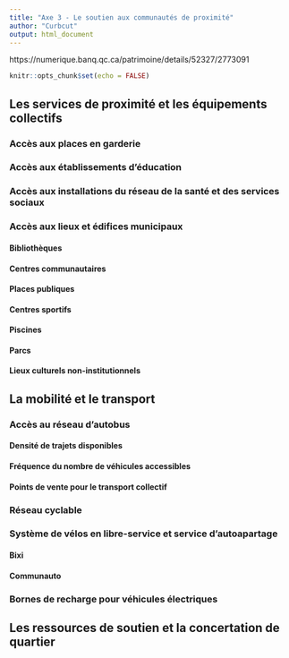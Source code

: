 ```yaml
---
title: "Axe 3 - Le soutien aux communautés de proximité"
author: "Curbcut"
output: html_document
---
```


https://numerique.banq.qc.ca/patrimoine/details/52327/2773091

```r
knitr::opts_chunk$set(echo = FALSE)
```

## Les services de proximité et les équipements collectifs

### Accès aux places en garderie

### Accès aux établissements d'éducation

### Accès aux installations du réseau de la santé et des services sociaux

### Accès aux lieux et édifices municipaux

#### Bibliothèques

#### Centres communautaires

#### Places publiques

#### Centres sportifs

#### Piscines

#### Parcs

#### Lieux culturels non-institutionnels

## La mobilité et le transport

### Accès au réseau d'autobus

#### Densité de trajets disponibles

#### Fréquence du nombre de véhicules accessibles

#### Points de vente pour le transport collectif

### Réseau cyclable

### Système de vélos en libre-service et service d'autoapartage

#### Bixi

#### Communauto

### Bornes de recharge pour véhicules électriques

## Les ressources de soutien et la concertation de quartier